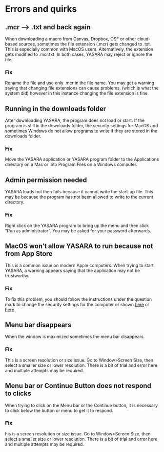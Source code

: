 # Errors and quirks

## .mcr --> .txt and back again {#macrotext}

When downloading a macro from Canvas, Dropbox, OSF or other cloud-based sources, sometimes the file extension (.mcr) gets changed to .txt. This is especially common with MacOS users. Alternatively, the extension gets modified to .mcr.txt. In both cases, YASARA may reject or ignore the file. 

### Fix

Rename the file and use only .mcr in the file name. You may get a warning saying that changing file extensions can cause problems, (which is what the system did) however in this instance changing the file extension is fine. 

## Running in the downloads folder

After downloading YASARA, the program does not load or start. If the program is still in the downloads folder, the security settings for MacOS and sometimes Windows do not allow programs to write if they are stored in the downloads folder.

### Fix

Move the YASARA application or YASARA program folder to the Applications directory on a Mac or into Program Files on a Windows computer.

## Admin permission needed

YASARA loads but then fails because it cannot write the start-up file. This may be because the program has not been allowed to write to the current directory.

### Fix

Right click on the YASARA program to bring up the menu and then click "Run as administrator".  You may be asked for your password afterwards.

## MacOS won't allow YASARA to run because not from App Store

This is a common issue on modern Apple computers. When trying to start YASARA, a warning appears saying that the application may not be trustworthy. 

### Fix

To fix this problem, you should follow the instructions under the question mark to change the security settings for the computer or shown [here](https://support.apple.com/kb/ph25088?locale=en_US) or [here](https://appleinsider.com/articles/16/04/13/how-to-install-and-run-mac-apps-that-dont-come-from-the-mac-app-store).

## Menu bar disappears

When the window is maximized sometimes the menu bar disappears. 

### Fix

This is a screen resolution or size issue. Go to Window>Screen Size, then select a smaller size or lower resolution. There is a bit of trial and error here and multiple attempts may be required.

## Menu bar or Continue Button does not respond to clicks

When trying to click on the Menu bar or the Continue button, it is necessary to click below the button or menu to get it to respond. 

### Fix

his is a screen resolution or size issue. Go to Window>Screen Size, then select a smaller size or lower resolution. There is a bit of trial and error here and multiple attempts may be required.
